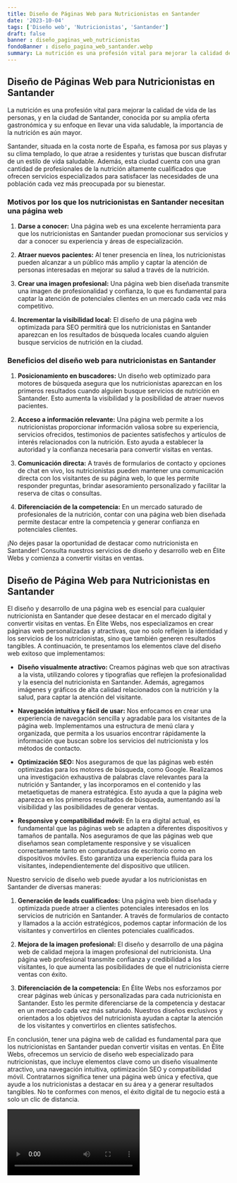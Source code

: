 ```yaml
---
title: Diseño de Páginas Web para Nutricionistas en Santander
date: '2023-10-04'
tags: ['Diseño web', 'Nutricionistas', 'Santander']
draft: false
banner : diseño_paginas_web_nutricionistas
fondoBanner : diseño_pagina_web_santander.webp
summary: La nutrición es una profesión vital para mejorar la calidad de vida de las personas, y en la ciudad de Santander, conocida por su amplia oferta gastronómica y su enfoque en llevar una vida saludable, la importancia de la nutrición es aún mayor. 
---
```


## Diseño de Páginas Web para Nutricionistas en Santander

La nutrición es una profesión vital para mejorar la calidad de vida de las personas, y en la ciudad de Santander, conocida por su amplia oferta gastronómica y su enfoque en llevar una vida saludable, la importancia de la nutrición es aún mayor. 

Santander, situada en la costa norte de España, es famosa por sus playas y su clima templado, lo que atrae a residentes y turistas que buscan disfrutar de un estilo de vida saludable. Además, esta ciudad cuenta con una gran cantidad de profesionales de la nutrición altamente cualificados que ofrecen servicios especializados para satisfacer las necesidades de una población cada vez más preocupada por su bienestar.

### Motivos por los que los nutricionistas en Santander necesitan una página web

1. **Darse a conocer:** Una página web es una excelente herramienta para que los nutricionistas en Santander puedan promocionar sus servicios y dar a conocer su experiencia y áreas de especialización.

2. **Atraer nuevos pacientes:** Al tener presencia en línea, los nutricionistas pueden alcanzar a un público más amplio y captar la atención de personas interesadas en mejorar su salud a través de la nutrición.

3. **Crear una imagen profesional:** Una página web bien diseñada transmite una imagen de profesionalidad y confianza, lo que es fundamental para captar la atención de potenciales clientes en un mercado cada vez más competitivo.

4. **Incrementar la visibilidad local:** El diseño de una página web optimizada para SEO permitirá que los nutricionistas en Santander aparezcan en los resultados de búsqueda locales cuando alguien busque servicios de nutrición en la ciudad.

### Beneficios del diseño web para nutricionistas en Santander

1. **Posicionamiento en buscadores:** Un diseño web optimizado para motores de búsqueda asegura que los nutricionistas aparezcan en los primeros resultados cuando alguien busque servicios de nutrición en Santander. Esto aumenta la visibilidad y la posibilidad de atraer nuevos pacientes.

2. **Acceso a información relevante:** Una página web permite a los nutricionistas proporcionar información valiosa sobre su experiencia, servicios ofrecidos, testimonios de pacientes satisfechos y artículos de interés relacionados con la nutrición. Esto ayuda a establecer la autoridad y la confianza necesaria para convertir visitas en ventas.

3. **Comunicación directa:** A través de formularios de contacto y opciones de chat en vivo, los nutricionistas pueden mantener una comunicación directa con los visitantes de su página web, lo que les permite responder preguntas, brindar asesoramiento personalizado y facilitar la reserva de citas o consultas.

4. **Diferenciación de la competencia:** En un mercado saturado de profesionales de la nutrición, contar con una página web bien diseñada permite destacar entre la competencia y generar confianza en potenciales clientes.

¡No dejes pasar la oportunidad de destacar como nutricionista en Santander! Consulta nuestros servicios de diseño y desarrollo web en Élite Webs y comienza a convertir visitas en ventas.

<GifSeo />

<Cta />

## Diseño de Página Web para Nutricionistas en Santander

El diseño y desarrollo de una página web es esencial para cualquier nutricionista en Santander que desee destacar en el mercado digital y convertir visitas en ventas. En Élite Webs, nos especializamos en crear páginas web personalizadas y atractivas, que no solo reflejen la identidad y los servicios de los nutricionistas, sino que también generen resultados tangibles. A continuación, te presentamos los elementos clave del diseño web exitoso que implementamos:

- **Diseño visualmente atractivo:** Creamos páginas web que son atractivas a la vista, utilizando colores y tipografías que reflejen la profesionalidad y la esencia del nutricionista en Santander. Además, agregamos imágenes y gráficos de alta calidad relacionados con la nutrición y la salud, para captar la atención del visitante.

- **Navegación intuitiva y fácil de usar:** Nos enfocamos en crear una experiencia de navegación sencilla y agradable para los visitantes de la página web. Implementamos una estructura de menú clara y organizada, que permita a los usuarios encontrar rápidamente la información que buscan sobre los servicios del nutricionista y los métodos de contacto.

- **Optimización SEO:** Nos aseguramos de que las páginas web estén optimizadas para los motores de búsqueda, como Google. Realizamos una investigación exhaustiva de palabras clave relevantes para la nutrición y Santander, y las incorporamos en el contenido y las metaetiquetas de manera estratégica. Esto ayuda a que la página web aparezca en los primeros resultados de búsqueda, aumentando así la visibilidad y las posibilidades de generar ventas.

- **Responsive y compatibilidad móvil:** En la era digital actual, es fundamental que las páginas web se adapten a diferentes dispositivos y tamaños de pantalla. Nos aseguramos de que las páginas web que diseñamos sean completamente responsive y se visualicen correctamente tanto en computadoras de escritorio como en dispositivos móviles. Esto garantiza una experiencia fluida para los visitantes, independientemente del dispositivo que utilicen.

Nuestro servicio de diseño web puede ayudar a los nutricionistas en Santander de diversas maneras:

1. **Generación de leads cualificados:** Una página web bien diseñada y optimizada puede atraer a clientes potenciales interesados en los servicios de nutrición en Santander. A través de formularios de contacto y llamados a la acción estratégicos, podemos captar información de los visitantes y convertirlos en clientes potenciales cualificados.

2. **Mejora de la imagen profesional:** El diseño y desarrollo de una página web de calidad mejora la imagen profesional del nutricionista. Una página web profesional transmite confianza y credibilidad a los visitantes, lo que aumenta las posibilidades de que el nutricionista cierre ventas con éxito.

3. **Diferenciación de la competencia:** En Élite Webs nos esforzamos por crear páginas web únicas y personalizadas para cada nutricionista en Santander. Esto les permite diferenciarse de la competencia y destacar en un mercado cada vez más saturado. Nuestros diseños exclusivos y orientados a los objetivos del nutricionista ayudan a captar la atención de los visitantes y convertirlos en clientes satisfechos.

En conclusión, tener una página web de calidad es fundamental para que los nutricionistas en Santander puedan convertir visitas en ventas. En Élite Webs, ofrecemos un servicio de diseño web especializado para nutricionistas, que incluye elementos clave como un diseño visualmente atractivo, una navegación intuitiva, optimización SEO y compatibilidad móvil. Contratarnos significa tener una página web única y efectiva, que ayude a los nutricionistas a destacar en su área y a generar resultados tangibles. No te conformes con menos, el éxito digital de tu negocio está a solo un clic de distancia.

<Video />

<CtaBot job='Nutricionistas' city='Santander'/>

<Gmaps query='Santander+españa+maps' />
